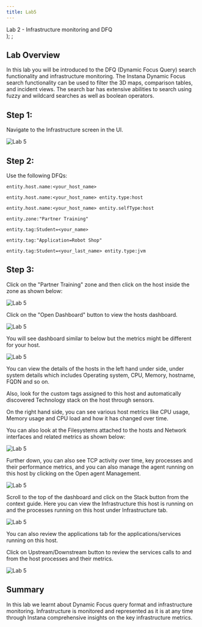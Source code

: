 ```yaml
---
title: Lab5
---
```

  <span>
    Lab 2 - Infrastructure monitoring and DFQ <br />
  </span>
);
;

## Lab Overview

In this lab you will be introduced to the DFQ (Dynamic Focus Query) search functionality and infrastructure monitoring. The Instana Dynamic Focus search functionality can be used to filter the 3D maps, comparison tables, and incident views. The search bar has extensive abilities to search using fuzzy and wildcard searches as well as boolean operators. 

## Step 1:
Navigate to the Infrastructure screen in the UI.

![Lab 5](../Labs/images/lab5.1.png)

## Step 2:

Use the following DFQs: 

```
entity.host.name:<your_host_name> 
```

```
entity.host.name:<your_host_name> entity.type:host 
```

```
entity.host.name:<your_host_name> entity.selfType:host 
```

```
entity.zone:"Partner Training" 
```

```
entity.tag:Student=<your_name> 
```

```
entity.tag:"Application=Robot Shop"
```

```
entity.tag:Student=<your_last_name> entity.type:jvm 
```

## Step 3:

Click on the "Partner Training" zone and then click on the host inside the zone as shown below:

![Lab 5](../Labs/images/inframon1.png)

Click on the "Open Dashboard" button to view the hosts dashboard.

![Lab 5](../Labs/images/inframon2.png)

You will see dashboard similar to below but the metrics might be different for your host.

![Lab 5](../Labs/images/inframon3.png)

You can view the details of the hosts in the left hand under side, under system details which includes Operating system, CPU, Memory, hostname, FQDN and so on.

Also, look for the custom tags assigned to this host and automatically discovered Technology stack on the host through sensors.

On the right hand side, you can see various host metrics like CPU usage, Memory usage and CPU load and how it has changed over time.

You can also look at the Filesystems attached to the hosts and Network interfaces and related metrics as shown below:

![Lab 5](../Labs/images/inframon4.png)

Further down, you can also see TCP activity over time, key processes and their performance metrics, and you can also manage the agent running on this host by clicking on the Open agent Management.

![Lab 5](../Labs/images/inframon5.png)

Scroll to the top of the dashboard and click on the Stack button from the context guide. Here you can view the Infrastructure this host is running on and the processes running on this host under Infrastructure tab.

![Lab 5](../Labs/images/inframon6.png)

You can also review the applications tab for the applications/services running on this host.

Click on Upstream/Downstream button to review the services calls to and from the host processes and their metrics.

![Lab 5](../Labs/images/inframon7.png)

## Summary

In this lab we learnt about Dynamic Focus query format and infrastructure monitoring. Infrastructure is monitored and represented as it is at any time through Instana comprehensive insights on the key infrastructure metrics.